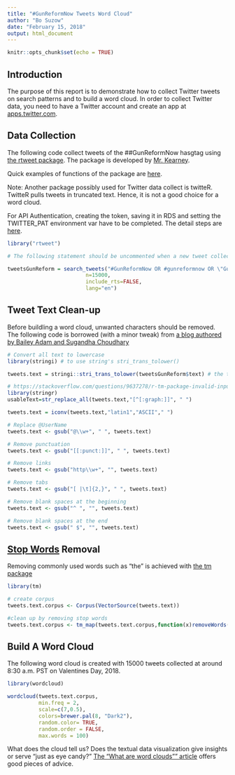 ```yaml
---
title: "#GunReformNow Tweets Word Cloud"
author: "Bo Suzow"
date: "February 15, 2018"
output: html_document
---
```


```r
knitr::opts_chunk$set(echo = TRUE)
```

## Introduction

The purpose of this report is to demonstrate how to collect Twitter tweets on search patterns and to build a word cloud.
In order to collect Twitter data, you need to have a Twitter account and create an app at [apps.twitter.com](https://apps.twitter.com).

## Data Collection

The following code collect tweets of the ##GunReformNow hasgtag using [the rtweet package](https://cran.r-project.org/web/packages/rtweet/rtweet.pdf). The package is developed by [Mr. Kearney](https://github.com/mkearney/rtweet).

Quick examples of functions of the package are [here](https://github.com/mkearney/rtweet/blob/master/vignettes/intro.Rmd).

Note: Another package possibly used for Twitter data collect is twitteR. TwitteR pulls tweets in truncated text. Hence, it is not a good choice for a word cloud.


For API Authentication, creating the token, saving it in RDS and setting the TWITTER_PAT environment var have to be completed. The detail steps are [here](https://github.com/mkearney/rtweet/blob/master/vignettes/auth.Rmd).


```r

library("rtweet")

# The following statement should be uncommented when a new tweet collection is intended.

tweetsGunReform = search_tweets("#GunReformNow OR #gunreformnow OR \"Gun Reform Now\" OR \"gun reform now\"",
                         n=15000,
                         include_rts=FALSE,
                         lang="en")


```

## Tweet Text Clean-up

Before buildling a word cloud, unwanted characters should be removed. The following code is borrowed (with a minor tweak) from [a blog authored by Bailey Adam and Sugandha Choudhary](https://www.credera.com/blog/business-intelligence/twitter-analytics-using-r-part-2-create-word-cloud/)


```r

# Convert all text to lowercase
library(stringi) # to use string's stri_trans_tolower()

tweets.text = stringi::stri_trans_tolower(tweetsGunReform$text) # the tolower() does not handle special characters often embeded in tweets.

# https://stackoverflow.com/questions/9637278/r-tm-package-invalid-input-in-utf8towcs
library(stringr)
usableText=str_replace_all(tweets.text,"[^[:graph:]]", " ") 

tweets.text = iconv(tweets.text,"latin1","ASCII"," ")

# Replace @UserName
tweets.text <- gsub("@\\w+", " ", tweets.text)

# Remove punctuation
tweets.text <- gsub("[[:punct:]]", " ", tweets.text)

# Remove links
tweets.text <- gsub("http\\w+", "", tweets.text)

# Remove tabs
tweets.text <- gsub("[ |\t]{2,}", " ", tweets.text)

# Remove blank spaces at the beginning
tweets.text <- gsub("^ ", "", tweets.text)

# Remove blank spaces at the end
tweets.text <- gsub(" $", "", tweets.text)


```

## [Stop Words](https://en.wikipedia.org/wiki/Stop_words) Removal

Removing commonly used words such as "the" is achieved with [the tm package](https://cran.r-project.org/web/packages/tm/vignettes/tm.pdf)

```r

library(tm)

# create corpus
tweets.text.corpus <- Corpus(VectorSource(tweets.text))

#clean up by removing stop words
tweets.text.corpus <- tm_map(tweets.text.corpus,function(x)removeWords(x,stopwords())) 

```

## Build A Word Cloud

The following word cloud is created with 15000 tweets collected at around 8:30 a.m. PST on Valentines Day, 2018. 

```r

library(wordcloud)

wordcloud(tweets.text.corpus,
          min.freq = 2, 
          scale=c(7,0.5),
          colors=brewer.pal(8, "Dark2"), 
          random.color= TRUE, 
          random.order = FALSE, 
          max.words = 100)

```


What does the cloud tell us?  Does the textual data visualization give insights or serve "just as eye candy?"
[The "What are word clouds"" article](http://www.boostlabs.com/what-are-word-clouds-value-simple-visualizations/) offers good pieces of advice.

